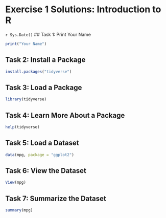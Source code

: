 # Exercise 1 Solutions: Introduction to R
`r Sys.Date()`
## Task 1: Print Your Name

```r
print("Your Name")
```

## Task 2: Install a Package

```r
install.packages("tidyverse")
```

## Task 3: Load a Package

```r
library(tidyverse)
```

## Task 4: Learn More About a Package

```r
help(tidyverse)
```

## Task 5: Load a Dataset

```r
data(mpg, package = "ggplot2")
```

## Task 6: View the Dataset

```r
View(mpg)
```

## Task 7: Summarize the Dataset

```r
summary(mpg)
```

